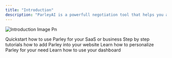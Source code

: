 ```yaml
---
title: "Introduction"
description: "ParleyAI is a powerfull negotiation tool that helps you and your customer to deal with the price, and gain more sales."
---
```


![Introduction Image Pn](/images/introduction-image.png)

<CardGroup cols={2}>
  <Card title="Quickstart" icon="rocket" href="get-started/quickstart">
    Quickstart how to use Parley for your SaaS or business
  </Card>
  <Card title="Installation" icon="download" href="get-started/installation">
    Step by step tutorials how to add Parley into your website
  </Card>
  <Card title="Chat" icon="message-circle" href="get-started/chat">
    Learn how to personalize Parley for your need
  </Card>
  <Card title="Dashboard" icon="layout-dashboard" href="get-started/dashboard">
    Learn how to use your dashboard
  </Card>
</CardGroup>